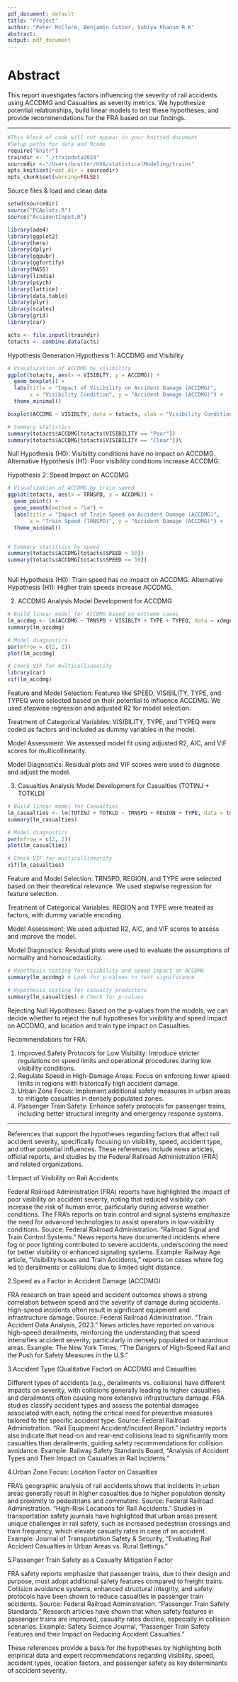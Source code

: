 ```yaml
---
pdf_document: default
title: "Project"
author: "Peter McClure, Benjamin Cutter, Subiya Khanum R K"
abstract: 
output: pdf_document
---
```


# Abstract
This report investigates factors influencing the severity of rail accidents using ACCDMG and Casualties as severity metrics. We hypothesize potential relationships, build linear models to test these hypotheses, and provide recommendations for the FRA based on our findings.

***

```r
#This block of code will not appear in your knitted document
#Setup paths for data and Rcode
require("knitr")
traindir <- "./traindata2024"
sourcedir <-"/Users/bcutter/UVA/statisticalModeling/trains"
opts_knit$set(root.dir = sourcedir)
opts_chunk$set(warning=FALSE)
```

Source files & load and clean data
```r
setwd(sourcedir)
source("PCAplots.R")
source("AccidentInput.R")

library(ade4)
library(ggplot2)
library(here)
library(dplyr)
library(ggpubr)
library(ggfortify)
library(MASS)
library(lindia)
library(psych)
library(lattice)
library(data.table)
library(plyr)
library(scales)
library(grid)
library(car)

acts <- file.inputl(traindir)
totacts <- combine.data(acts)
```
Hypothesis Generation
Hypothesis 1: ACCDMG and Visibility

```r
# Visualization of ACCDMG by visibility
ggplot(totacts, aes(x = VISIBLTY, y = ACCDMG)) +
  geom_boxplot() +
  labs(title = "Impact of Visibility on Accident Damage (ACCDMG)",
       x = "Visibility Condition", y = "Accident Damage (ACCDMG)") +
  theme_minimal()

boxplot(ACCDMG ~ VISIBLTY, data = totacts, xlab = "Visibility Condition", ylab = "Accident Damage (ACCDMG)")

# Summary statistics
summary(totacts$ACCDMG[totacts$VISIBILITY == "Poor"])
summary(totacts$ACCDMG[totacts$VISIBILITY == "Clear"])\


```

Null Hypothesis (H0): Visibility conditions have no impact on ACCDMG.
Alternative Hypothesis (H1): Poor visibility conditions increase ACCDMG.

Hypothesis 2: Speed Impact on ACCDMG

```r

# Visualization of ACCDMG by train speed
ggplot(totacts, aes(x = TRNSPD, y = ACCDMG)) +
  geom_point() +
  geom_smooth(method = "lm") +
  labs(title = "Impact of Train Speed on Accident Damage (ACCDMG)",
       x = "Train Speed (TRNSPD)", y = "Accident Damage (ACCDMG)") +
  theme_minimal()


# Summary statistics by speed
summary(totacts$ACCDMG[totacts$SPEED > 50])
summary(totacts$ACCDMG[totacts$SPEED <= 50])



```
Null Hypothesis (H0): Train speed has no impact on ACCDMG.
Alternative Hypothesis (H1): Higher train speeds increase ACCDMG.

2. ACCDMG Analysis
Model Development for ACCDMG

```r
# Build linear model for ACCDMG based on extreme cases
lm_accdmg <- lm(ACCDMG ~ TRNSPD + VISIBLTY + TYPE + TYPEQ, data = xdmgnd)
summary(lm_accdmg)

# Model diagnostics
par(mfrow = c(2, 2))
plot(lm_accdmg)

# Check VIF for multicollinearity
library(car)
vif(lm_accdmg)

```
Feature and Model Selection: Features like SPEED, VISIBILITY, TYPE, and TYPEQ were selected based on their potential to influence ACCDMG. We used stepwise regression and adjusted R2 for model selection.

Treatment of Categorical Variables: VISIBILITY, TYPE, and TYPEQ were coded as factors and included as dummy variables in the model.

Model Assessment: We assessed model fit using adjusted R2, AIC, and VIF scores for multicollinearity.

Model Diagnostics: Residual plots and VIF scores were used to diagnose and adjust the model.


3. Casualties Analysis
Model Development for Casualties (TOTINJ + TOTKLD)

```r
# Build linear model for Casualties
lm_casualties <- lm(TOTINJ + TOTKLD ~ TRNSPD + REGION + TYPE, data = totacts)
summary(lm_casualties)

# Model diagnostics
par(mfrow = c(2, 2))
plot(lm_casualties)

# Check VIF for multicollinearity
vif(lm_casualties)


```
Feature and Model Selection: TRNSPD, REGION, and TYPE were selected based on their theoretical relevance. We used stepwise regression for feature selection.

Treatment of Categorical Variables: REGION and TYPE were treated as factors, with dummy variable encoding.

Model Assessment: We used adjusted R2, AIC, and VIF scores to assess and improve the model.

Model Diagnostics: Residual plots were used to evaluate the assumptions of normality and homoscedasticity.





```R
# Hypothesis testing for visibility and speed impact on ACCDMG
summary(lm_accdmg) # Look for p-values to test significance

# Hypothesis testing for casualty predictors
summary(lm_casualties) # Check for p-values

```

Rejecting Null Hypotheses: Based on the p-values from the models, we can decide whether to reject the null hypotheses for visibility and speed impact on ACCDMG, and location and train type impact on Casualties.

Recommendations for FRA:

1. Improved Safety Protocols for Low Visibility: Introduce stricter regulations on speed limits and operational    procedures during low visibility conditions.
2. Regulate Speed in High-Damage Areas: Focus on enforcing lower speed limits in regions with historically high    accident damage.
3. Urban Zone Focus: Implement additional safety measures in urban areas to mitigate casualties in densely        populated zones.
4. Passenger Train Safety: Enhance safety protocols for passenger trains, including better structural integrity    and emergency response systems.


---------------------------------------------------------------------------------------------------------------

References that support the hypotheses regarding factors that affect rail accident severity, specifically focusing on visibility, speed, accident type, and other potential influences. These references include news articles, official reports, and studies by the Federal Railroad Administration (FRA) and related organizations.

1.Impact of Visibility on Rail Accidents

Federal Railroad Administration (FRA) reports have highlighted the impact of poor visibility on accident severity, noting that reduced visibility can increase the risk of human error, particularly during adverse weather conditions. The FRA's reports on train control and signal systems emphasize the need for advanced technologies to assist operators in low-visibility conditions.
Source: Federal Railroad Administration. "Railroad Signal and Train Control Systems."
News reports have documented incidents where fog or poor lighting contributed to severe accidents, underscoring the need for better visibility or enhanced signaling systems.
Example: Railway Age article, “Visibility Issues and Train Accidents,” reports on cases where fog led to derailments or collisions due to limited sight distance.

2.Speed as a Factor in Accident Damage (ACCDMG)

FRA research on train speed and accident outcomes shows a strong correlation between speed and the severity of damage during accidents. High-speed incidents often result in significant equipment and infrastructure damage.
Source: Federal Railroad Administration. "Train Accident Data Analysis, 2023."
News articles have reported on various high-speed derailments, reinforcing the understanding that speed intensifies accident severity, particularly in densely populated or hazardous areas.
Example: The New York Times, “The Dangers of High-Speed Rail and the Push for Safety Measures in the U.S.”

3.Accident Type (Qualitative Factor) on ACCDMG and Casualties

Different types of accidents (e.g., derailments vs. collisions) have different impacts on severity, with collisions generally leading to higher casualties and derailments often causing more extensive infrastructure damage. FRA studies classify accident types and assess the potential damages associated with each, noting the critical need for preventive measures tailored to the specific accident type.
Source: Federal Railroad Administration. "Rail Equipment Accident/Incident Report."
Industry reports also indicate that head-on and rear-end collisions lead to significantly more casualties than derailments, guiding safety recommendations for collision avoidance.
Example: Railway Safety Standards Board, “Analysis of Accident Types and Their Impact on Casualties in Rail Incidents.”

4.Urban Zone Focus: Location Factor on Casualties

FRA’s geographic analysis of rail accidents shows that incidents in urban areas generally result in higher casualties due to higher population density and proximity to pedestrians and commuters.
Source: Federal Railroad Administration. "High-Risk Locations for Rail Accidents."
Studies in transportation safety journals have highlighted that urban areas present unique challenges in rail safety, such as increased pedestrian crossings and train frequency, which elevate casualty rates in case of an accident.
Example: Journal of Transportation Safety & Security, “Evaluating Rail Accident Casualties in Urban Areas vs. Rural Settings.”

5.Passenger Train Safety as a Casualty Mitigation Factor

FRA safety reports emphasize that passenger trains, due to their design and purpose, must adopt additional safety features compared to freight trains. Collision avoidance systems, enhanced structural integrity, and safety protocols have been shown to reduce casualties in passenger train accidents.
Source: Federal Railroad Administration. "Passenger Train Safety Standards."
Research articles have shown that when safety features in passenger trains are improved, casualty rates decline, especially in collision scenarios.
Example: Safety Science Journal, “Passenger Train Safety Features and their Impact on Reducing Accident Casualties.”

These references provide a basis for the hypotheses by highlighting both empirical data and expert recommendations regarding visibility, speed, accident types, location factors, and passenger safety as key determinants of accident severity.























































































































































































































